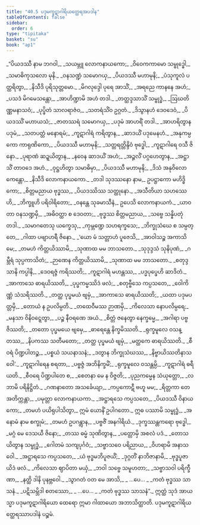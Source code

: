 ```yaml
---
title: "40.5 ပဒုမကူဋာဂါရိယတ္ထေရအပဒါန"
tableOfContents: false
sidebar:
  order: 6
type: "tipitaka"
basket: "su"
book: "ap1"
---
```



<DynamicBreadcrumb />

<Division number="353" book="ap1">

<Paragraph number="4659" type="verses" book="ap1">
_“ပိယဒဿီ နာမ ဘဂဝါ,_  
_သယမ္ဘူ လောကနာယကော;_  
_ဝိဝေကကာမော သမ္ဗုဒ္ဓေါ,_  
_သမာဓိကုသလော မုနိ._  

</Paragraph>

</Division>
<Division number="354" book="ap1">

<Paragraph number="4660" type="verses" book="ap1">
_ဝနသဏ္ဍံ သမောဂယှ,_  
_ပိယဒဿီ မဟာမုနိ;_  
_ပံသုကူလံ ပတ္ထရိတွာ,_  
_နိသီဒိ ပုရိသုတ္တမော._  

</Paragraph>

</Division>
<Division number="355" book="ap1">

<Paragraph number="4661" type="verses" book="ap1">
_မိဂလုဒ္ဒေါ ပုရေ အာသိံ,_  
_အရညေ ကာနနေ အဟံ;_  
_ပသဒံ မိဂမေသန္တော,_  
_အာဟိဏ္ဍာမိ အဟံ တဒါ._  

</Paragraph>

</Division>
<Division number="356" book="ap1">

<Paragraph number="4662" type="verses" book="ap1">
_တတ္ထဒ္ဒသာသိံ သမ္ဗုဒ္ဓံ,_  
_ဩဃတိဏ္ဏမနာသဝံ;_  
_ပုပ္ဖိတံ သာလရာဇံဝ,_  
_သတရံသိံဝ ဥဂ္ဂတံ._  

</Paragraph>

</Division>
<Division number="357" book="ap1">

<Paragraph number="4663" type="verses" book="ap1">
_ဒိသွာနဟံ ဒေဝဒေဝံ,_  
_ပိယဒဿိံ မဟာယသံ;_  
_ဇာတဿရံ သမောဂယှ,_  
_ပဒုမံ အာဟရိံ တဒါ._  

</Paragraph>

</Division>
<Division number="358" book="ap1">

<Paragraph number="4664" type="verses" book="ap1">
_အာဟရိတွာန ပဒုမံ,_  
_သတပတ္တံ မနောရမံ;_  
_ကူဋာဂါရံ ကရိတွာန,_  
_ဆာဒယိံ ပဒုမေနဟံ._  

</Paragraph>

</Division>
<Division number="359" book="ap1">

<Paragraph number="4665" type="verses" book="ap1">
_အနုကမ္ပကော ကာရုဏိကော,_  
_ပိယဒဿီ မဟာမုနိ;_  
_သတ္တရတ္တိန္ဒိဝံ ဗုဒ္ဓေါ,_  
_ကူဋာဂါရေ ဝသီ ဇိနော._  

</Paragraph>

</Division>
<Division number="360" book="ap1">

<Paragraph number="4666" type="verses" book="ap1">
_ပုရာဏံ ဆဍ္ဍယိတွာန,_  
_နဝေန ဆာဒယိံ အဟံ;_  
_အဉ္ဇလိံ ပဂ္ဂဟေတွာန,_  
_အဋ္ဌာသိံ တာဝဒေ အဟံ._  

</Paragraph>

</Division>
<Division number="361" book="ap1">

<Paragraph number="4667" type="verses" book="ap1">
_ဝုဋ္ဌဟိတွာ သမာဓိမှာ,_  
_ပိယဒဿီ မဟာမုနိ;_  
_ဒိသံ အနုဝိလောကေန္တော,_  
_နိသီဒိ လောကနာယကော._  

</Paragraph>

</Division>
<Division number="362" book="ap1">

<Paragraph number="4668" type="verses" book="ap1">
_တဒါ သုဒဿနော နာမ,_  
ဥပဋ္ဌာကော မဟိဒ္ဓိကော;_  
_စိတ္တမညာယ ဗုဒ္ဓဿ,_  
_ပိယဒဿိဿ သတ္ထုနော._  

</Paragraph>

</Division>
<Division number="363" book="ap1">

<Paragraph number="4669" type="verses" book="ap1">
_အသီတိယာ သဟဿေဟိ,_  
_ဘိက္ခူဟိ ပရိဝါရိတော;_  
_ဝနန္တေ သုခမာသီနံ,_  
ဥပေသိ လောကနာယကံ._  

</Paragraph>

</Division>
<Division number="364" book="ap1">

<Paragraph number="4670" type="verses" book="ap1">
_ယာဝတာ ဝနသဏ္ဍမှိ,_  
_အဓိဝတ္ထာ စ ဒေဝတာ;_  
_ဗုဒ္ဓဿ စိတ္တမညာယ,_  
_သဗ္ဗေ သန္နိပတုံ တဒါ._  

</Paragraph>

</Division>
<Division number="365" book="ap1">

<Paragraph number="4671" type="verses" book="ap1">
_သမာဂတေသု ယက္ခေသု,_  
_ကုမ္ဘဏ္ဍေ သဟရက္ခသေ;_  
_ဘိက္ခုသံဃေ စ သမ္ပတ္တေ,_  
_ဂါထာ ပဗျာဟရီ ဇိနော._  

</Paragraph>

</Division>
<Division number="366" book="ap1">

<Paragraph number="4672" type="verses" book="ap1">
_‘ယော မံ သတ္တာဟံ ပူဇေသိ,_  
_အာဝါသဉ္စ အကာသိ မေ;_  
_တမဟံ ကိတ္တယိဿာမိ,_  
_သုဏာထ မမ ဘာသတော._  

</Paragraph>

</Division>
<Division number="367" book="ap1">

<Paragraph number="4673" type="verses" book="ap1">
_သုဒုဒ္ဒသံ သုနိပုဏံ,_  
_ဂမ္ဘီရံ သုပ္ပကာသိတံ;_  
_ဉာဏေန ကိတ္တယိဿာမိ,_  
_သုဏာထ မမ ဘာသတော._  

</Paragraph>

</Division>
<Division number="368" book="ap1">

<Paragraph number="4674" type="verses" book="ap1">
_စတုဒ္ဒသာနိ ကပ္ပါနိ,_  
_ဒေဝရဇ္ဇံ ကရိဿတိ;_  
_ကူဋာဂါရံ မဟန္တဿ,_  
_ပဒ္မပုပ္ဖေဟိ ဆာဒိတံ._  

</Paragraph>

</Division>
<Division number="369" book="ap1">

<Paragraph number="4675" type="verses" book="ap1">
_အာကာသေ ဓာရယိဿတိ,_  
_ပုပ္ဖကမ္မဿိဒံ ဖလံ;_  
_စတုဗ္ဗီသေ ကပ္ပသတေ,_  
_ဝေါကိဏ္ဏံ သံသရိဿတိ._  

</Paragraph>

</Division>
<Division number="370" book="ap1">

<Paragraph number="4676" type="verses" book="ap1">
_တတ္ထ ပုပ္ဖမယံ ဗျမှံ,_  
_အာကာသေ ဓာရယိဿတိ;_  
_ယထာ ပဒုမပတ္တမှိ,_  
_တောယံ န ဥပလိမ္ပတိ._  

</Paragraph>

</Division>
<Division number="371" book="ap1">

<Paragraph number="4677" type="verses" book="ap1">
_တထေဝီမဿ ဉာဏမှိ,_  
_ကိလေသာ နောပလိမ္ပရေ;_  
_မနသာ ဝိနိဝဋ္ဋေတွာ,_  
_ပဉ္စ နီဝရဏေ အယံ._  

</Paragraph>

</Division>
<Division number="372" book="ap1">

<Paragraph number="4678" type="verses" book="ap1">
_စိတ္တံ ဇနေတွာ နေက္ခမ္မေ,_  
_အဂါရာ ပဗ္ဗဇိဿတိ;_  
_တတော ပုပ္ဖမယေ ဗျမှေ,_  
_ဓာရေန္တေ နိက္ခမိဿတိ._  

</Paragraph>

</Division>
<Division number="373" book="ap1">

<Paragraph number="4679" type="verses" book="ap1">
_ရုက္ခမူလေ ဝသန္တဿ,_  
_နိပကဿ သတီမတော;_  
_တတ္ထ ပုပ္ဖမယံ ဗျမှံ,_  
_မတ္ထကေ ဓာရယိဿတိ._  

</Paragraph>

</Division>
<Division number="374" book="ap1">

<Paragraph number="4680" type="verses" book="ap1">
_စီဝရံ ပိဏ္ဍပါတဉ္စ,_  
_ပစ္စယံ သယနာသနံ;_  
_ဒတွာန ဘိက္ခုသံဃဿ,_  
_နိဗ္ဗာယိဿတိနာသဝေါ’._  

</Paragraph>

</Division>
<Division number="375" book="ap1">

<Paragraph number="4681" type="verses" book="ap1">
_ကူဋာဂါရေန စရတာ,_  
_ပဗ္ဗဇ္ဇံ အဘိနိက္ခမိံ;_  
_ရုက္ခမူလေ ဝသန္တမ္ပိ,_  
_ကူဋာဂါရံ ဓရီယတိ._  

</Paragraph>

</Division>
<Division number="376" book="ap1">

<Paragraph number="4682" type="verses" book="ap1">
_စီဝရေ ပိဏ္ဍပါတေ စ,_  
_စေတနာ မေ န ဝိဇ္ဇတိ;_  
_ပုညကမ္မေန သံယုတ္တော,_  
_လဘာမိ ပရိနိဋ္ဌိတံ._  

</Paragraph>

</Division>
<Division number="377" book="ap1">

<Paragraph number="4683" type="verses" book="ap1">
_ဂဏနာတော အသင်္ခေယျာ,_  
_ကပ္ပကောဋီ ဗဟူ မမ;_  
_ရိတ္တကာ တေ အတိက္ကန္တာ,_  
_ပမုတ္တာ လောကနာယကာ._  

</Paragraph>

</Division>
<Division number="378" book="ap1">

<Paragraph number="4684" type="verses" book="ap1">
_အဋ္ဌာရသေ ကပ္ပသတေ,_  
_ပိယဒဿီ ဝိနာယကော;_  
_တမဟံ ပယိရုပါသိတွာ,_  
ဣမံ ယောနိံ ဥပါဂတော._  

</Paragraph>

</Division>
<Division number="379" book="ap1">

<Paragraph number="4685" type="verses" book="ap1">
ဣဓ ပဿာမိ သမ္ဗုဒ္ဓံ,_  
_အနောမံ နာမ စက္ခုမံ;_  
_တမဟံ ဥပဂန္တွာန,_  
_ပဗ္ဗဇိံ အနဂါရိယံ._  

</Paragraph>

</Division>
<Division number="380" book="ap1">

<Paragraph number="4686" type="verses" book="ap1">
_ဒုက္ခဿန္တကရော ဗုဒ္ဓေါ,_  
_မဂ္ဂံ မေ ဒေသယီ ဇိနော;_  
_တဿ ဓမ္မံ သုဏိတွာန,_  
_ပတ္တောမှိ အစလံ ပဒံ._  

</Paragraph>

</Division>
<Division number="381" book="ap1">

<Paragraph number="4687" type="verses" book="ap1">
_တောသယိတွာန သမ္ဗုဒ္ဓံ,_  
_ဂေါတမံ သကျပုင်္ဂဝံ;_  
_သဗ္ဗာသဝေ ပရိညာယ,_  
_ဝိဟရာမိ အနာသဝေါ._  

</Paragraph>

</Division>
<Division number="382" book="ap1">

<Paragraph number="4688" type="verses" book="ap1">
_အဋ္ဌာရသေ ကပ္ပသတေ,_  
_ယံ ဗုဒ္ဓမဘိပူဇယိံ;_  
_ဒုဂ္ဂတိံ နာဘိဇာနာမိ,_  
_ဗုဒ္ဓပူဇာယိဒံ ဖလံ._  

</Paragraph>

</Division>
<Division number="383" book="ap1">

<Paragraph number="4689" type="verses" book="ap1">
_ကိလေသာ ဈာပိတာ မယှံ,_  
_ဘဝါ သဗ္ဗေ သမူဟတာ;_  
_သဗ္ဗာသဝါ ပရိက္ခီဏာ,_  
_နတ္ထိ ဒါနိ ပုနဗ္ဘဝေါ._  

</Paragraph>

</Division>
<Division number="384" book="ap1">

<Paragraph number="4690" type="verses" book="ap1">
_သွာဂတံ ဝတ မေ အာသိ,_  
_ …ပေ… _  
_ကတံ ဗုဒ္ဓဿ သာသနံ._  

</Paragraph>

</Division>
<Division number="385" book="ap1">

<Paragraph number="4691" type="verses" book="ap1">
_ပဋိသမ္ဘိဒါ စတဿော,_  
_ …ပေ… _  
_ကတံ ဗုဒ္ဓဿ သာသနံ”._  

</Paragraph>

<Paragraph number="4692" book="ap1">
ဣတ္ထံ သုဒံ အာယသ္မာ ပဒုမကူဋာဂါရိယော ထေရော ဣမာ ဂါထာယော အဘာသိတ္ထာတိ.

</Paragraph>
</Division>

<Paragraph number="4693" type="center" book="ap1">
ပဒုမကူဋာဂါရိယတ္ထေရဿာပဒါနံ ပဉ္စမံ.
</Paragraph>